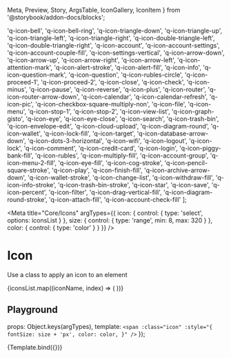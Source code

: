   Meta,
  Preview,
  Story,
  ArgsTable,
  IconGallery,
  IconItem
} from '@storybook/addon-docs/blocks';


  'q-icon-bell',
  'q-icon-bell-ring',
  'q-icon-triangle-down',
  'q-icon-triangle-up',
  'q-icon-triangle-left',
  'q-icon-triangle-right',
  'q-icon-double-triangle-left',
  'q-icon-double-triangle-right',
  'q-icon-account',
  'q-icon-account-settings',
  'q-icon-account-couple-fill',
  'q-icon-settings-vertical',
  'q-icon-arrow-down',
  'q-icon-arrow-up',
  'q-icon-arrow-right',
  'q-icon-arrow-left',
  'q-icon-attention-mark',
  'q-icon-alert-stroke',
  'q-icon-alert-fill',
  'q-icon-info',
  'q-icon-question-mark',
  'q-icon-question',
  'q-icon-rubles-circle',
  'q-icon-proceed-1',
  'q-icon-proceed-2',
  'q-icon-close',
  'q-icon-check',
  'q-icon-minus',
  'q-icon-pause',
  'q-icon-reverse',
  'q-icon-plus',
  'q-icon-router',
  'q-icon-router-arrow-down',
  'q-icon-calendar',
  'q-icon-calendar-refresh',
  'q-icon-pic',
  'q-icon-checkbox-square-multiply-non',
  'q-icon-file',
  'q-icon-menu',
  'q-icon-stop-1',
  'q-icon-stop-2',
  'q-icon-view-list',
  'q-icon-graph-gisto',
  'q-icon-eye',
  'q-icon-eye-close',
  'q-icon-search',
  'q-icon-trash-bin',
  'q-icon-envelope-edit',
  'q-icon-cloud-upload',
  'q-icon-diagram-round',
  'q-icon-wallet',
  'q-icon-lock-fill',
  'q-icon-target',
  'q-icon-database-arrow-down',
  'q-icon-dots-3-horizontal',
  'q-icon-wifi',
  'q-icon-logout',
  'q-icon-lock',
  'q-icon-comment',
  'q-icon-credit-card',
  'q-icon-login',
  'q-icon-piggy-bank-fill',
  'q-icon-rubles',
  'q-icon-multiply-fill',
  'q-icon-account-group',
  'q-icon-menu-2-fill',
  'q-icon-eye-fill',
  'q-icon-cog-stroke',
  'q-icon-pencil-square-stroke',
  'q-icon-play',
  'q-icon-finish-fill',
  'q-icon-archive-arrow-down',
  'q-icon-wallet-stroke',
  'q-icon-change-list',
  'q-icon-withdraw-fill',
  'q-icon-info-stroke',
  'q-icon-trash-bin-stroke',
  'q-icon-star',
  'q-icon-save',
  'q-icon-percent',
  'q-icon-filter',
  'q-icon-drag-vertical-fill',
  'q-icon-diagram-round-stroke',
  'q-icon-attach-fill',
  'q-icon-account-check-fill'
];

<Meta
  title="Core/Icons"
  argTypes={{
    icon: {
      control: { type: 'select', options: iconsList }
    },
    size: {
      control: { type: 'range', min: 8, max: 320 }
    },
    color: {
      control: { type: 'color' }
    }
  }}
/>

# Icon

Use a class to apply an icon to an element

<IconGallery>
  {iconsList.map((iconName, index) => (
    <IconItem key={iconName} name={iconName}>
      <span
        class={iconName}
        style={{ fontSize: '32px', color: 'var(--color-primary-black)' }}
      />
    </IconItem>
  ))}
</IconGallery>

## Playground

  props: Object.keys(argTypes),
  template: `
    <span
      :class="icon"
      :style="{
        fontSize: size + 'px',
        color: color,
      }"
    />
  `
});

<Preview>
  <Story
    name="Playground"
    args={{
      icon: 'q-icon-bell',
      size: '56',
      color: '#1d1c1a'
    }}
  >
    {Template.bind({})}
  </Story>
</Preview>

<ArgsTable story="Playground" />
